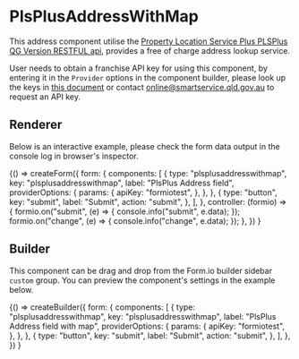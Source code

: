 
<Meta title="Components/Custom/PlsPlusAddressWithMap" />

# PlsPlusAddressWithMap

This address component utilise the [Property Location Service Plus PLSPlus QG Version RESTFUL api](https://servicesmadesimpler.govnet.qld.gov.au/wiki/display/PUB/DNRE+qld+only+address+lookup+service), provides a free of charge address lookup service.

User needs to obtain a franchise API key for using this component, by entering it in the `Provider` options in the component builder,
please look up the keys in [this document](https://www.qld.gov.au/_resources/matrix-documentation/components/form.io-guides/form.io-plsplusaddress-component) or contact [online@smartservice.qld.gov.au](mailto:online@smartservice.qld.gov.au) to request an API key.

## Renderer

Below is an interactive example, please check the form data output in the console log in browser's inspector.

<Canvas>
  <Story name="Renderer">
    {() =>
      createForm({
        form: {
          components: [
            {
              type: "plsplusaddresswithmap",
              key: "plsplusaddresswithmap",
              label: "PlsPlus Address field",
              providerOptions: {
                params: {
                  apiKey: "formiotest",
                },
              },
            },
            {
              type: "button",
              key: "submit",
              label: "Submit",
              action: "submit",
            },
          ],
        },
        controller: (formio) => {
          formio.on("submit", (e) => {
            console.info("submit", e.data);
          });
          formio.on("change", (e) => {
            console.info("change", e.data);
          });
        },
      })
    }
  </Story>
</Canvas>

## Builder

This component can be drag and drop from the Form.io builder sidebar `custom` group.
You can preview the component's settings in the example below.

<Canvas>
  <Story name="Builder">
    {() =>
      createBuilder({
        form: {
          components: [
            {
              type: "plsplusaddresswithmap",
              key: "plsplusaddresswithmap",
              label: "PlsPlus Address field with map",
              providerOptions: {
                params: {
                  apiKey: "formiotest",
                },
              },
            },
            {
              type: "button",
              key: "submit",
              label: "Submit",
              action: "submit",
            },
          ],
        },
      })
    }
  </Story>
</Canvas>
